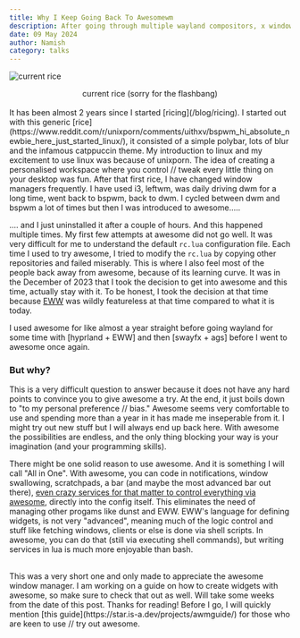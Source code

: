 ```yaml
---
title: Why I Keep Going Back To Awesomewm
description: After going through multiple wayland compositors, x window managers, I am finally home again.
date: 09 May 2024
author: Namish 
category: talks
---
```


![current rice](https://raw.githubusercontent.com/chadcat7/chadcat7/main/.github/rice.png)

<div align="center">
current rice (sorry for the flashbang)
</div>
<br/>
It has been almost 2 years since I started [ricing](/blog/ricing). I started out with this generic [rice](https://www.reddit.com/r/unixporn/comments/uithxv/bspwm_hi_absolute_newbie_here_just_started_linux/),  it consisted of a simple polybar, lots of blur and the infamous catppuccin theme. My introduction to linux and my excitement to use linux was because of unixporn. The idea of creating a personalised workspace where you control // tweak every little thing on your desktop was fun.  After that first rice, I have changed window managers frequently. I have used i3, leftwm, was daily driving dwm for a long time, went back to bspwm, back to dwm. I cycled between dwm and bspwm a lot of times but then I was introduced to awesome.....

.... and I just uninstalled it after a couple of hours. And this happened multiple times. My first few attempts at awesome did not go well. It was very difficult for me to understand the default `rc.lua` configuration file. Each time I used to try awesome, I tried to modify the `rc.lua` by copying other repositories and failed miserably. This is where I also feel most of the people back away from awesome, because of its learning curve. It was in the December of 2023 that I took the decision to get into awesome and this time, actually stay with it. To be honest, I took the decision at that time because [EWW](https://github.com/elkowar/eww) was wildly featureless at that time compared to what it is today.

I used awesome for like almost a year straight before going wayland for some time with [hyprland + EWW] and then [swayfx + ags] before I went to awesome once again.

### But why?
This is a very difficult question to answer because it does not have any hard points to convince you to give awesome a try. At the end, it just boils down to "to my personal preference // bias." Awesome seems very comfortable to use and spending more than a year in it has made me inseperable from it. I might try out new stuff but I will always end up back here. With awesome the possibilities are endless, and the only thing blocking your way is your imagination (and your programming skills).

There might be one solid reason to use awesome. And it is something I will call "All in One". With awesome, you can code in notifications, window swallowing, scratchpads, a bar (and maybe the most advanced bar out there), [even crazy services for that matter to control everything via awesome](https://github.com/Kasper24/KwesomeDE/blob/main/daemons/hardware/bluetooth.lua), directly into the config itself. This eliminates the need of managing other progams like dunst and EWW. EWW's language for defining widgets, is not very "advanced", meaning much of the logic control and stuff like fetching windows, clients or else is done via shell scripts. In awesome, you can do that (still via executing shell commands), but writing services in lua is much more enjoyable than bash.

<br/>
This was a very short one and only made to appreciate the awesome window manager. I am working on a guide on how to create widgets with awesome, so make sure to check that out as well. Will take some weeks from the date of this post. Thanks for reading! Before I go, I will quickly mention [this guide](https://star.is-a.dev/projects/awmguide/) for those who are keen to use // try out awesome.
